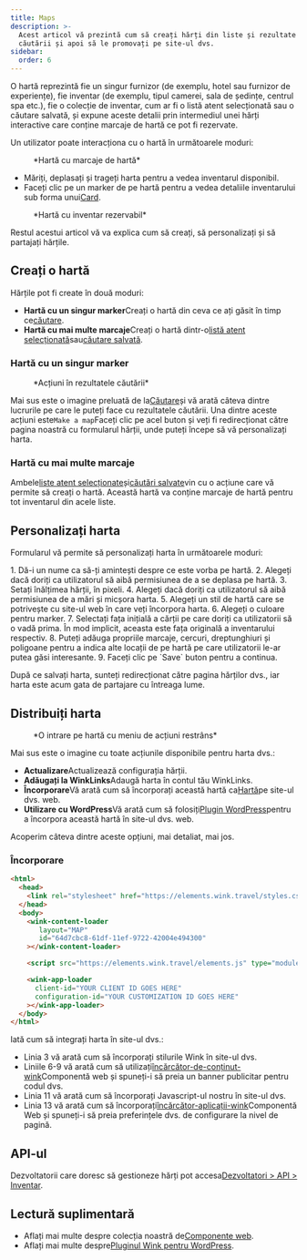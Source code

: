 ```yaml
---
title: Maps
description: >-
  Acest articol vă prezintă cum să creați hărți din liste și rezultate ale
  căutării și apoi să le promovați pe site-ul dvs.
sidebar:
  order: 6
---
```


O hartă reprezintă fie un singur furnizor (de exemplu, hotel sau furnizor de experiențe), fie inventar (de exemplu, tipul camerei, sala de ședințe, centrul spa etc.), fie o colecție de inventar, cum ar fi o listă atent selecționată sau o căutare salvată, și expune aceste detalii prin intermediul unei hărți interactive care conține marcaje de hartă ce pot fi rezervate.

Un utilizator poate interacționa cu o hartă în următoarele moduri:

<figure>
  <CloudinaryImage width="700" height="393" resize="scale" quality="best" alt="Hartă cu marcaje" src="academy/map-example" errorImage="noimage_opaque_nyrtl0.png" />

  <figcaption>*Hartă cu marcaje de hartă*</figcaption>
</figure>


* Măriți, deplasați și trageți harta pentru a vedea inventarul disponibil.
* Faceți clic pe un marker de pe hartă pentru a vedea detaliile inventarului sub forma unui[Card](/studio/cards).

<figure>
  <CloudinaryImage width="700" height="568" resize="scale" quality="best" alt="Hartă cu cardul deschis" src="academy/map-example-card" errorImage="noimage_opaque_nyrtl0.png" />

  <figcaption>*Hartă cu inventar rezervabil*</figcaption>
</figure>


Restul acestui articol vă va explica cum să creați, să personalizați și să partajați hărțile.

## Creați o hartă

Hărțile pot fi create în două moduri:

* **Hartă cu un singur marker**Creați o hartă din ceva ce ați găsit în timp ce[căutare](/studio/search).
* **Hartă cu mai multe marcaje**Creați o hartă dintr-o[listă atent selecționată](/studio/curated-lists)sau[căutare salvată](/studio/saved-searches).

### Hartă cu un singur marker

<figure>
  <CloudinaryImage width="350" height="238" resize="scale" quality="best" alt="Acțiuni" src="academy/inventory-actions" errorImage="noimage_opaque_nyrtl0.png" />

  <figcaption>*Acțiuni în rezultatele căutării*</figcaption>
</figure>


Mai sus este o imagine preluată de la[Căutare](/studio/search)și vă arată câteva dintre lucrurile pe care le puteți face cu rezultatele căutării. Una dintre aceste acțiuni este`Make a map`Faceți clic pe acel buton și veți fi redirecționat către pagina noastră cu formularul hărții, unde puteți începe să vă personalizați harta.

### Hartă cu mai multe marcaje

Ambele[liste atent selecționate](/studio/curated-lists#list-actions)și[căutări salvate](/studio/saved-searches#list-actions)vin cu o acțiune care vă permite să creați o hartă. Această hartă va conține marcaje de hartă pentru tot inventarul din acele liste.

## Personalizați harta

Formularul vă permite să personalizați harta în următoarele moduri:

<Steps>
  1. Dă-i un nume ca să-ți amintești despre ce este vorba pe hartă.
  2. Alegeți dacă doriți ca utilizatorul să aibă permisiunea de a se deplasa pe hartă.
  3. Setați înălțimea hărții, în pixeli.
  4. Alegeți dacă doriți ca utilizatorul să aibă permisiunea de a mări și micșora harta.
  5. Alegeți un stil de hartă care se potrivește cu site-ul web în care veți încorpora harta.
  6. Alegeți o culoare pentru marker.
  7. Selectați fața inițială a cărții pe care doriți ca utilizatorii să o vadă prima. În mod implicit, aceasta este fața originală a inventarului respectiv.
  8. Puteți adăuga propriile marcaje, cercuri, dreptunghiuri și poligoane pentru a indica alte locații de pe hartă pe care utilizatorii le-ar putea găsi interesante.
  9. Faceți clic pe `Save` buton pentru a continua.
</Steps>


După ce salvați harta, sunteți redirecționat către pagina hărților dvs., iar harta este acum gata de partajare cu întreaga lume.

## Distribuiți harta

<figure>
  <CloudinaryImage width="350" height="946" resize="scale" quality="best" alt="Hartă" src="academy/map" errorImage="noimage_opaque_nyrtl0.png" />

  <figcaption>*O intrare pe hartă cu meniu de acțiuni restrâns*</figcaption>
</figure>


Mai sus este o imagine cu toate acțiunile disponibile pentru harta dvs.:

* **Actualizare**Actualizează configurația hărții.
* **Adăugați la WinkLinks**Adaugă harta în contul tău WinkLinks.
* **Încorporare**Vă arată cum să încorporați această hartă ca[Hartă](/developers/web-components/#content-loader)pe site-ul dvs. web.
* **Utilizare cu WordPress**Vă arată cum să folosiți[Plugin WordPress](/developers/wordpress)pentru a încorpora această hartă în site-ul dvs. web.

Acoperim câteva dintre aceste opțiuni, mai detaliat, mai jos.

### Încorporare

```html {3, 6-9, 11, 13-16}
<html>
  <head>
    <link rel="stylesheet" href="https://elements.wink.travel/styles.css"></link>
  </head>
  <body>
    <wink-content-loader
       layout="MAP"
       id="64d7cbc8-61df-11ef-9722-42004e494300"
    ></wink-content-loader>

    <script src="https://elements.wink.travel/elements.js" type="module" defer></script>

    <wink-app-loader
      client-id="YOUR CLIENT ID GOES HERE"
      configuration-id="YOUR CUSTOMIZATION ID GOES HERE"
    ></wink-app-loader>
  </body>
</html>
```

Iată cum să integrați harta în site-ul dvs.:

* Linia 3 vă arată cum să încorporați stilurile Wink în site-ul dvs.
* Liniile 6-9 vă arată cum să utilizați[încărcător-de-conținut-wink](/developers/web-components/#content-loader)Componentă web și spuneți-i să preia un banner publicitar pentru codul dvs.
* Linia 11 vă arată cum să încorporați Javascript-ul nostru în site-ul dvs.
* Linia 13 vă arată cum să încorporați[încărcător-aplicații-wink](/developers/web-components/#application-loader)Componentă Web și spuneți-i să preia preferințele dvs. de configurare la nivel de pagină.

## API-ul

Dezvoltatorii care doresc să gestioneze hărți pot accesa[Dezvoltatori > API > Inventar](/developers/apis/#inventory-api).

## Lectură suplimentară

* Aflați mai multe despre colecția noastră de[Componente web](/developers/web-components).
* Aflați mai multe despre[Pluginul Wink pentru WordPress](/developers/wordpress).

